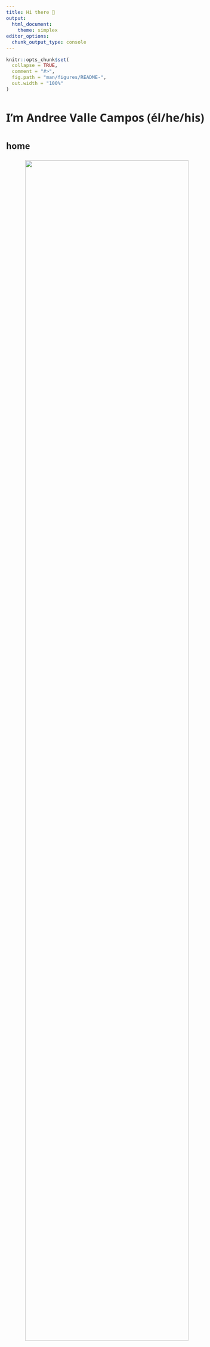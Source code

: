 ```yaml
---
title: Hi there 👋
output: 
  html_document:
    theme: simplex
editor_options: 
  chunk_output_type: console
---
```


<style type="text/css">

.main-container {
  max-width: 540px;
}

body {
    font-family: "Noto Sans","Helvetica Neue",Helvetica,Arial,sans-serif;
    font-size: 15px;
    line-height: 1.7;
    color: #222;
    font-weight: 400;
}


p {
  margin-bottom: 16px;
  }
  
ul, ol, table, pre, dl {
    margin: 0 0 20px;
}

</style>

```r
knitr::opts_chunk$set(
  collapse = TRUE,
  comment = "#>",
  fig.path = "man/figures/README-",
  out.width = "100%"
)
```

# I'm **Andree Valle Campos** (él/he/his) {.tabset .tabset-pills .tabset-fade}

<!-- 🗂️  -->

## home

<center>
![](figure/avallecam-profile-20211030.jpeg){ width=90% }
</center>

### __I'm a `r emo::ji("peru")` researcher trained in genetics and skilled in health data science__

--------------------------------------


🏗️ 
I take **data** problems to learn new **tools** in the route to solve them, **motivated** by causal questions and **reproducible** research.
<!-- create -->
<!-- reproducible workflows and FAIR principles, reusable software -->
<!-- discussing their interpretation and implications. -->
<!-- satisfy my **own** expectations, and **motivate** myself :) -->

🔓 
Continuously integrating **open** science, **software** development and **teaching** online better practices!
<!-- from its *design* -->
<!-- **healthy** work habits -->

🌱 Interested in **systems** developmental biology,
**quantitative** and **bioengineering** approaches, living matter **configuration** principles.
<!-- 🌱 Interested in **quantitative** systems biology, **developmental** bioengineering, **signaling** and living matter **configuration** principles.  -->

⛑️ 
This website contains **links** to all my (reusable) scientific **contributions**. Here is a structured **pdf** version of my [cv/resume](https://github.com/avallecam/resume/raw/main/cv-andree_vallecampos.pdf).
<!-- in english [EN] and spanish [ES] -->


--------------------------------------

## vitae {.tabset .tabset-fade}

### bio

#### now

- 💻 Freelancer, remote teacher, doing a research internship; 
- ✒️ Writing my thesis manuscripts and grad school applications!
- ✨ Crafted last [serosurvey](https://avallecam.github.io/serosurvey/) package 📦; 
- ⭐ Coordinator in a last [outbreak analysis](https://mobile.twitter.com/cdc_peru/status/1392099144689401857) [course](https://www.dge.gob.pe/portalnuevo/informativo/prensa/curso-internacional-en-analisis-de-brotes-modelamiento-y-respuesta-en-salud-publica/) in [latinamerica](https://twitter.com/avallecam/status/1413682203041701889?s=20);
<!-- https://www.cursoepidemias-col-peru-2021.org/ -->

#### bio

- 🏠 I am a *computationally-oriented* researcher trained in **genetics + biotechnology** and quantitative **epidemiological research**;
<!-- - 📜 I did my [MSc](https://github.com/avallecam/movmal) at the **Universidad Peruana Cayetano Heredia** (2018); -->
- 📜 I did my [MSc](https://github.com/avallecam/movmal) research about human mobility and malaria history in the peruvian amazon (**UPCH, 2018**);
<!-- - 📜 I did my [BSc](https://github.com/avallecam/abnomic) at the **Universidad Nacional Mayor de San Marcos** (2015); -->
- 📜 I did my [BSc](https://github.com/avallecam/abnomic) research about antibody responses and severe vivax malaria with protein microarrays (**UNMSM, 2015**);

#### skills

- ⚙️ I am a proficient **`R` user**, expert `tidy` data **wrangler** and `ggplot2` **visualization** enthusiast. 
- ☁️ I am fluid with `bash` for **automation**, `shh` for **remote** computing, and `shiny` for reactive **dashboards**.
- 📀 I have made **modeling workflows** with omic, serological, gps, health service, and outbreak **spatio-temporal** data;
- 🥤 I have complemented my **training** with awesome communities: [ictp-saifr](https://www.ictp-saifr.org/v-southern-summer-school-on-mathematical-biology/), [codata-rda](https://www.datascienceschools.org/), [recon](https://www.repidemicsconsortium.org/), [metadocencia](https://www.metadocencia.org/cursos/);

#### contact

- 💬 Ping me about **applied biostatistics**, **data science education**, and **reproducible research**;
- 📫 Reach me: avallecam at gmail;
- 🐤 Tweet me: [`@avallecam`](https://twitter.com/avallecam).


--------------------------------------

### works

#### writings

- 🔖 __[opinion][ES] Data and transparency to fight against the coronavirus, 2020__
https://ojo-publico.com/1718/datos-y-transparencia-para-luchar-contra-el-coronavirus

- 🔖 __[editorial][ES] Health Data Science: Applications at CDC Perú, 2019__
https://avallecam.github.io/health_data_science_editorial/

#### publications

- 📚 I have my list of academic **publications** in ![](https://orcid.org/sites/default/files/images/orcid_16x16.png) [orcid](https://orcid.org/0000-0002-7779-481X) and [scholar](https://scholar.google.com/citations?user=p1Tq4esAAAAJ);


```r
library(tidyverse)
id <- "p1Tq4esAAAAJ"
scholar::get_publications(id) %>% 
  as_tibble() %>% 
  select(title:year) %>% 
  arrange(desc(year)) %>% 
  knitr::kable()
```

--------------------------------------

### resources

#### R packages 📦

status: learning in progress!

- 💙 [serosurvey](https://avallecam.github.io/serosurvey/) - estimate prevalences.
- 🚧 [incidenceflow](https://github.com/avallecam/incidenceflow) - epidemic workflows.
- 💚 [covid19viz](https://avallecam.github.io/covid19viz/) - access covid-19 data.
- 💚 [powder](https://github.com/avallecam/powder) - tidy power analysis.
- 🚧 [sitreper](https://github.com/avallecam/sitreper) - situational reports in peru.
- 💚 [cdcper](https://github.com/avallecam/cdcper) - funciones para el cdc perú.
- 💚 [epichannel](https://github.com/avallecam/epichannel) - create endemic channels.
- 💚 [epitidy](https://github.com/avallecam/epitidy) - table and model outputs.
- 🚧 [epihelper](https://avallecam.github.io/epihelper/) - custom (cool) funtions.
<!-- - 💡 [elixr](https://bit.ly/elixr_rpkg) - in-house elisa standardization. -->

#### dashboards

- 💾 disease surveillance: https://avallecam.github.io/shiny-server/per/index.html
- 💾 data exploration: https://avallecam.shinyapps.io/data_qc/ 
- [ES] translation: https://avallecam.shinyapps.io/data_qc-es/

#### templates

- ♻️ tables: https://bit.ly/epitables
- ♻️ manuscripts: https://bit.ly/draftmanuscript
- ♻️ survey-forms: https://ee.kobotoolbox.org/x/oW0aWyxX
- ♻️ linear regression: https://bit.ly/gglinearregression
- ♻️ website: https://github.com/avallecam/avallecam.github.io

#### lifeguards

- 📑 I have a code **cheatsheet** full of reproducible examples in [gist](https://gist.github.com/avallecam);
- 🌍 I have contributed **answers** for the [stackoverflow](https://stackoverflow.com/users/6702544/avallecam) community;
- 💌 I collect helpful **links** for a lot of topics in a public [trello board](https://trello.com/b/xtO9VP36/scibites).

--------------------------------------

### workshops

#### workshops

🖐️ __[ES] Introduction to statistical analysis of epidemics, 2021__

![](figure/front-workshop-outbreak-3.PNG){ width=100% }

- 🍭 slides: https://bit.ly/cursoepidemias-analisisbrote 
- ⚒️ tutorial: https://www.reconlearn.org/post/real-time-response-1-spanish.html

🖐️ __[ES] Introduction to R and Rstudio, 2021__

![](figure/front-workshop-intror-9.PNG){ width=100% }

- 🍭 slides: https://bit.ly/cursoepidemia-intror 
- ⚒️ tutorial: https://www.reconlearn.org/post/practical-intror-spanish.html

🖐️ __[ES] Introduction to ggplot2, 2021__

![](figure/front-workshop-ggplot-11.PNG){ width=100% }

- 🍭 slides: https://bit.ly/r08ggplot2 
- 🍿 video: https://youtu.be/waE31-OG8Ho
- 🍲 repo: https://github.com/avallecam/workshop_ggplot2 

🖐️ __[ES] Introduction to the use of R projects, 2021__

![](figure/front-workshop-projects-3.PNG){ width=100% }

- 🍭 slides: https://bit.ly/r02proyectos 
- 🍲 repo: https://cdcperucursos.github.io/cursorcdc1.html

🖐️ __[ES] Epidemiological analysis in R, 2019__

- 🍭 slides: https://avallecam.github.io/epistat2019/r02.html#1 
- 🍲 repo: https://avallecam.github.io/epistat2019/ 

🖐️ __[ES] Inferential statistics in R, 2019__

![](figure/front-workshop-biostat-6.PNG){ width=100% }

- 🍭 slides: https://avallecam.github.io/biostat2019/00-biostat2019-slides.html#1 
- 🍲 repo: https://avallecam.github.io/biostat2019/ 

🖐️ __[ES] Microarray analysis with Tidyverse and Bioconductor, 2019__

![](figure/front-workshop-microarray-2.PNG){ width=100% }

- 🍲 repo: https://github.com/avallecam/bioinfo2019 

🖐️ __[ES] Reproducible Science and Microarray Analysis, 2017__

![](figure/front-workshop-reprosci-6.PNG){ width=100% }

- 🍭 slides: https://bit.ly/reproscience-intro 
- ⚒️ tutorial: https://avallecam.github.io/bioinfo2017/biocmicro.nb.html
- 🍲 repo: https://avallecam.github.io/bioinfo2017/ 

--------------------------------------

### lectures

#### lectures

📌 __[ES] Data analysis in epidemiological surveillance II: spatial analysis, 2021__

![](figure/front-lecture-spatial-8.PNG){ width=100% }

- 🍭 slides: http://bit.ly/episurv2021parte2 
- ⚒️ tutorial: https://rpubs.com/avallecam/episurv2021parte2  

📌 __[ES] Data analysis in epidemiological surveillance I: time, space, person and epidemic curve, 2021__

- ⚒️ tutorial: https://rpubs.com/avallecam/episurv2021parte1 
- ⚒️ extra: endemic channel https://rpubs.com/avallecam/episurv2021 

📌 __[ES] Visualizing public health and field epidemiology data, 2021__

![](figure/front-lecture-dashboards-2.PNG){ width=100% }

- 🍭 slides: https://bit.ly/epiviz2021 

📌 __[ES] Algorithms for the detection of aberrations in epidemiological surveillance, 2020__

<!--![](figure/front-lecture-surveillance.PNG){ width=100% }-->

- 🍭 slides: https://avallecam.github.io/episurv2020/0101-surveillance.html#1
- 🍲 repo: https://github.com/avallecam/episurv2020/blob/main/0101-surveillance.Rmd

📌 __[ES] Tardigrades and Bioinformatics in Horizontal Gene Transfer, 2016__

![](figure/front-lecture-tardigate-3.PNG){ width=100% }

- 🍭 slides: https://bit.ly/tardigate2016 

📌 __[ES] Gene regulatory networks using graph theory and finite automatas, 2015-2017__

![](figure/front-lecture-grn-3.PNG){ width=100% }

- 🍭 slides: https://bit.ly/biomath2017_ 
- ⚒️ tutorial: https://github.com/avallecam/gene_regulatory_networks/blob/main/GRN_py/UNAM_mat2.ipynb
- 🍲 repo: https://github.com/avallecam/gene_regulatory_networks

--------------------------------------

### talks

#### talks

🔔 __serosurvey: Serological Surveys and Prevalence Estimation Under Misclassification, 2021__

![](figure/front-talk-serosurvey-5.PNG){ width=100% }

- 🍭 slides: https://bit.ly/serosurvey-user21 
- 🍿 video: https://youtu.be/0mugb1mE68g
- 🍲 repo: https://github.com/avallecam/serosurvey-user21 

🔔 __[ES] Introduction to spatial analysis, 2021__

- 🍭 slides: https://bit.ly/espacial2021 

🔔 __[ES] Analysis of #multiple epidemics and prevalences with R and purrr, 2020__

![](figure/front-talk-purrr-8.PNG){ width=100% }

- 🍭 slides: https://bit.ly/bbslisepi 
- 🍿 video: https://youtu.be/mxX8tDmC45E
<!-- https://imtavh.cayetano.edu.pe/videos/innovacion-en-salud -->

🔔 __[ES] Causal questions for hypothetical interventions, 2020__

- 🍭 slides: https://bit.ly/casual_question 

🔔 __[ES] Hypothesis testing with nonparametric statistical methods, 2020__

- 🍭 slides: https://bit.ly/noparam2020 
- 🍿 video: https://youtu.be/1MTt1Ro-OP4

🔔 __[ES] Epidemiological analysis of the epidemic of Guillain Barré Syndrome in Peru, 2019__

- 💾 (better)poster: https://raw.githubusercontent.com/avallecam/cdcperu-gt_investigacion/master/20191120-poster-SGB-INSv3.jpg 
- 🍲 repo: https://avallecam.github.io/cdcperu-gt_investigacion/

<!-- 🔔 __[abstract][ES] Changes in the morbidity and mortality profiles in Peru (2002-2016). Aplications with R and cdcper R package, 2019__ -->

<!-- - 💾 poster:   -->
<!-- - 🍲 repo: https://rpmesp.ins.gob.pe/rpmesp/article/view/5178 -->

🔔 __Human mobility and malaria history in a periurban community of the Peruvian Amazon, 2019__

- 💾 poster: https://raw.githubusercontent.com/avallecam/movmal/master/poster/astmh_poster-ValleAA-20191116.jpg 
- 🍲 repo: https://github.com/avallecam/movmal

🔔 __[ES] R applied to epidemiology, 2019__

![](figure/front-talk-epiapli-5.PNG){ width=100% }

- 🍭 slides: https://speakerdeck.com/avallecam/r-aplicado-a-epidemiologia 
- 🍿 video: https://youtu.be/C3Yqw883jrs
- 🍲 repo: https://avallecam.github.io/epiapli2019/ 

🔔 __[ES] cdcper: data report and visualization in CDC Peru using R, 2019__

- 🍭 slides: https://speakerdeck.com/avallecam/cdcper-reporte-y-visualizacion-de-datos-en-cdc-peru-usando-r

--------------------------------------

## about

### about me

- 🏊 I was a [swimmer (lane #5)](https://www.youtube.com/watch?v=fN7sJPFeJcw);
- 🎬 I love watching [musical videos](https://youtube.com/playlist?list=PLDHw5KzS-qvL90chbF74RS3fAU5JdtVzZ);
- `r emo::ji("peru")` I have a playlist of [peruvian music](https://youtube.com/playlist?list=PLDHw5KzS-qvKv1z5CBELuQnqanqfZ4WSy);
- 🗃️ I store [memories](https://www.youtube.com/channel/UCvbhEkxtIVA9ldfhqDFALTA/playlists) in a couple more;
- 🎼 I occasionally play guitar🎸|piano🎹;
- 🖤 I read a manga called [berserk](https://readberserk.com/chapter/berserk-chapter-a0/);
- 🌠 I feed a wishlist in [elfster](https://www.elfster.com/profile/097d261f-1196-45a1-a4b4-12e0b245ce2d/wish-lists/be4efeaf-b9e7-465d-bcac-65ef129be519/);
- 🎨 I appreciate visiting [art galleries](https://coleccion.mali.pe/collections), [unexpected](https://maclima.pe/project/visitante-fernando-de-szyszlo/) findings [occur](https://www.metmuseum.org/es/art/collection/search/267838);
- 🥦 I got curious on physical biology after: [goodwin](https://libgen.rs/book/index.php?md5=CBFF641AD61645A284EE4566EB2B0146), [bejan](https://libgen.rs/book/index.php?md5=F9D8AF5DCDF3C74ED2C34A56C7522E22), [leibler](https://journals.aps.org/prx/abstract/10.1103/PhysRevX.5.041014);
<!-- [cabrera](https://www.researchgate.net/publication/313988377_ON_NATURAL_STRUCTURES_THE_UNIFICATION_OF_NATURE) -->
<!-- [newman](http://www.ijdb.ehu.es/web/paper/072481sn/dynamical-patterning-modules-a-pattern-language-for-development-and-evolution-of-multicellular-form) -->
<!-- philosophy old books like -->
- 🌩️ I enjoy reading dialectical materialism: [politzer](https://libgen.rs/book/index.php?md5=BDA5E8E26C125758A4C809D3C74F2136), [fromm](https://libgen.rs/book/index.php?md5=2B4A32A41996AEFB7D810F90A67EAEE2), [engels](https://libgen.rs/book/index.php?md5=64BA70A56CE5241A442C2056B3766995);
- 🎲 I like listening to [radiohead](https://youtu.be/I4pezRt9boY), [apparat](https://youtu.be/NOol5V4Tlk8), [niños sin](https://youtu.be/S5vKPHigWqY) [smartphones](https://youtu.be/QI9mksVqivg);
- 🍥 I am [learning](https://www.a11yproject.com/) to design [accessible](https://user2021.r-project.org/participation/accessibility/) outputs.
<!-- > #a11y - nothing about us without us -->
<!-- - I am interested in discussing about how to provide local solutions against local [inequalities](https://unsdg.un.org/2030-agenda/universal-values/leave-no-one-behind) in society -->

#### avallecam

- 🌞 Stands for **a**ndree **valle** **cam**pos.
- 💕 I intentionally used [**cam**](https://www.mychinaroots.com/surnames/detail?word=Campos) because I am [#tusan](http://www.tusanaje.org/ser-tusan/)
<!-- - 📦 It is also the name of my first R package, now hosted [elsewhere](https://avallecam.github.io/epihelper/)  -->

--------------------------------------

# {-}

<center>
![](figure/avallecam-profile-20200101.png){ width=10% }
</center>
<center>
 `r knitr::asis_output("\U1F12F")` `r knitr::asis_output("\U229C")` `r knitr::asis_output("\U1F16D")` `r knitr::asis_output("\U1F16F")` `r knitr::asis_output("\U1F10E")` 
</center>
<center>
Andree Valle-Campos, 2021
</center>
